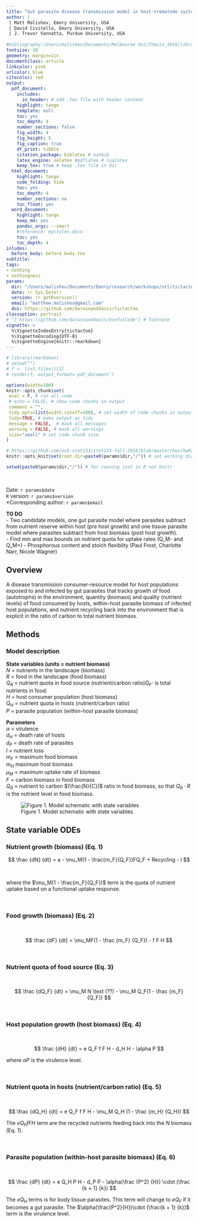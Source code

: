 ```yaml
---
title: "Gut parasite disease transmission model in host-trematode systems with explicit nutrient exchange and recycling"       
author: |
 | Matt Malishev, Emory University, USA  
 | David Civitello, Emory University, USA      
 | J. Trevor Vannatta, Purdue University, USA      
 
#bibliography:/Users/malishev/Documents/Melbourne Uni/Thesis_2016/library.bib
fontsize: 10
geometry: margin=1in
documentclass: article
linkcolor: pink
urlcolor: blue
citecolor: red
output:
  pdf_document:
    includes:
      in_header: # add .tex file with header content
    highlight: tango
    template: null
    toc: yes
    toc_depth: 4
    number_sections: false
    fig_width: 4
    fig_height: 5
    fig_caption: true
    df_print: tibble 
    citation_package: biblatex # natbib
    latex_engine: xelatex #pdflatex # lualatex
    keep_tex: true # keep .tex file in dir 
  html_document:
    highlight: tango
    code_folding: hide
    toc: yes
    toc_depth: 4
    number_sections: no
    toc_float: yes
  word_document:
    highlight: tango
    keep_md: yes
    pandoc_args: --smart
    #reference: mystyles.docx
    toc: yes
    toc_depth: 4
inludes:
  before_body: before_body.tex
subtitle: 
tags:
- nothing
- nothingness
params: 
  dir: "/Users/malishev/Documents/Emory/research/workshops/stl/tictactoe"
  date: !r Sys.Date()
  version: !r getRversion()
  email: "matthew.malishev@gmail.com"
  doi: https://github.com/darwinanddavis/tictactoe
classoption: portrait
# ^['https://github.com/darwinanddavis/UsefulCode'] # footnote
vignette: >
  %\VignetteIndexEntry{tictactoe}
  %\VignetteEncoding{UTF-8}
  %\VignetteEngine{knitr::rmarkdown}
---
```


<script type="text/x-mathjax-config">
  MathJax.Hub.Config({ TeX: { equationNumbers: {autoNumber: "all"} } });
</script>

```r
# library(rmarkdown)
# setwd("")
# f <- list.files()[1]
# render(f, output_format='pdf_document')
```

```r
options(width=100)
knitr::opts_chunk$set(
 eval = F, # run all code
 # echo = FALSE, # show code chunks in output 
 comment = "",
 tidy.opts=list(width.cutoff=100), # set width of code chunks in output
 tidy=TRUE, # make output as tidy
 message = FALSE,  # mask all messages
 warning = FALSE, # mask all warnings 
 size="small" # set code chunk size
)

# https://github.com/ucb-stat133/stat133-fall-2016/blob/master/hws/hw02-tables-ggplot.Rmd
knitr::opts_knit$set(root.dir=paste0(params$dir,"/")) # set working dir

setwd(paste0(params$dir,"/")) # for running just in R not knitr
```

\  

Date: `r params$date`  
`R` version: `r params$version`  
*Corresponding author: `r params$email`  

\newpage  

**TO DO**    
- Two candidate models, one gut parasite model where parasites subtract from nutrient reserve within host (pre host growth) and one tissue parasite model where parasites subtract from host biomass (post host growth).  
- Find min and max bounds on nutrient quota for uptake rates (Q_M- and Q_M+)
- Phosphorous content and stoich flexiblity (Paul Frost, Charlotte Narr, Nicole Wagner)      


\newpage  

## Overview  

A disease transmission consumer-resource model for host populations exposed to and infected by gut parasites that tracks growth of food (autotrophs) in the environment, quantity (biomass) and quality (nutrient levels) of food consumed by hosts, within-host parasite biomass of infected host populations, and nutrient recycling back into the environment that is explicit in the ratio of carbon to total nutrient biomass.  

## Methods    

### Model description     

**State variables (units = nutrient biomass)**    
$N$ = nutrients in the landscape (biomass)    
$R$ = food in the landscape (food biomass)    
$Q_R$ = nutrient quota in food source (nutrient/carbon ratio)$Q_F \cdot$ is total nutrients in food.    
$H$ = host consumer population (host biomass)    
$Q_H$ = nutrient quota in hosts (nutrient/carbon ratio)    
$P$ = parasite population (within-host parasite biomass)    

**Parameters**  
$\alpha$ = virulence  
$d_H$ = death rate of hosts  
$d_P$ = death rate of parasites  
$l$ = nutrient loss  
$m_F$ = maximum food biomass   
$m_H$ maximum host biomass  
$\mu_M$ = maximum uptake rate of biomass    
$F$ = carbon biomass in food biomass  
$Q_R$ = nutrient to carbon $(\frac{N}{C})$ ratio in food biomass, so that $Q_R \cdot R$ is the nutrient level in food biomass.       

![Figure 1. Model schematic with state variables](gutworm_model_schematic.png)  


\newpage  

## State variable ODEs      

### Nutrient growth (biomass) (Eq. 1)  


$$
\frac
{dN}
{dt} = 
a - 
\mu_M(1 - \frac{m_F}{Q_F})FQ_F +
Recycling -
l
$$

\  
\  

where the $\mu_M(1 - \frac{m_F}{Q_F})$ term is the quota of nutrient uptake based on a functional uptake response.  

\  
\  

### Food growth (biomass) (Eq. 2)  

\  
\  

$$
\frac
{dF}
{dt} = 
\mu_MF(1 - 
  \frac
    {m_F}
    {Q_F}) -
      f F H
$$

\  
\  

### Nutrient quota of food source (Eq. 3)     

\  
\  

$$
\frac
{dQ_F}
{dt} = 
\mu_M N \text (??) -
  \mu_M Q_F(1 - \frac
    {m_F}
    {Q_F})
$$

\  
\  

### Host population growth (host biomass) (Eq. 4)    

\  
\  
 
$$
\frac
{dH}
{dt} = 
e Q_F f F H -
d_H H - 
\alpha P
$$

where $\alpha P$ is the virulence level.  

\  
\  
 
### Nutrient quota in hosts (nutrient/carbon ratio) (Eq. 5)   

\  
\  

$$
\frac
{dQ_H}
{dt} = 
e Q_F f F H - 
\mu_M Q_H (1 - \frac
  {m_H}
  {Q_H})
$$

The $e Q_F f F H$ term are the recycled nutrients feeding back into the $N$ biomass (Eq. 1).  

\  
\  

### Parasite population (within-host parasite biomass) (Eq. 6)    

\  
\  
 
$$
\frac
{dP}
{dt} =
e Q_H P H -
d_P P -
\alpha(\frac
  {P^2}
  {H})
  \cdot (\frac
    {k + 1}
    {k})
$$
  
The $e Q_H$ terms is for body tissue parasites. This term will change to $e Q_F$ if it becomes a gut parasite. The $\alpha(\frac{P^2}{H})\cdot (\frac{k + 1} {k})$ term is the virulence level.    

